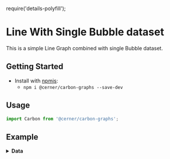 require('details-polyfill');

# Line With Single Bubble dataset
This is a simple Line Graph combined with single Bubble dataset.

## Getting Started

- Install with [npmjs](https://www.npmjs.com):
  - `npm i @cerner/carbon-graphs --save-dev`

## Usage
```js
import Carbon from '@cerner/carbon-graphs';
```

## Example
<CombinationGraph />

<details>
<summary style={{fontSize: 24 }}>
<b>Data</b>
</summary>

### Graph Config object
<GraphConfig />

### Data object
#### Bubble Dataset
<DataObject1 />

#### Line Dataset
<DataObject2 />
</details>
